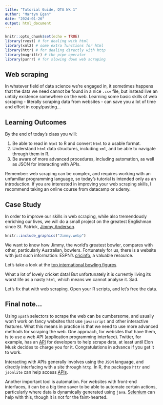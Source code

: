 ```yaml
---
title: "Tutorial Guide, QTA Wk 1"
author: "Martyn Egan"
date: "2024-01-26"
output: html_document
---
```


```r
knitr::opts_chunk$set(echo = TRUE)
library(rvest) # for dealing with html 
library(xml2) # some extra functions for html
library(httr) # for dealing directly with http
library(magrittr) # the pipe operator
library(purrr) # for slowing down web scraping
```

## Web scraping

In whatever field of data science we're engaged in, it sometimes happens that the data we need cannot be found in a nice `.csv` file, but instead live an untidy existence somewhere on the web. Learning some basic skills of web scraping - literally scraping data from websites - can save you a lot of time and effort in copy/pasting...

## Learning Outcomes

By the end of today's class you will:

1. Be able to read in `html` to R and convert `html` to a usable format.
2. Understand `html` data structures, including `xml`, and be able to navigate through them in R.
3. Be aware of more advanced procedures, including automation, as well as JSON for interacting with APIs.

Remember: web scraping can be complex, and requires working with an unfamiliar programming language, so today's tutorial is intended only as an introduction. If you are interested in improving your web scraping skills, I recommend taking an online course from datacamp or udemy.

## Case Study

In order to improve our skills in web scraping, while also tremendously enriching our lives, we will do a small project on the greatest Englishman since St. Patrick, [Jimmy Anderson](https://en.wikipedia.org/wiki/James_Anderson_(cricketer)).

```r
knitr::include_graphics("Jimmy.webp")
```

We want to know how Jimmy, the world's greatest bowler, compares with other, particularly Australian, bowlers. Fortunately for us, there is a website with just such information: ESPN's [cricinfo](https://www.espncricinfo.com/), a valuable resource.

Let's take a look at the [top international bowling figures](https://stats.espncricinfo.com/ci/content/records/93276.html).

What a lot of lovely cricket data! But unfortunately it is currently living its worst life as a nasty `html`, which means we cannot analyse it. Sad.

Let's fix that with web scraping. Open your R scripts, and let's free the data.

## Final note...

Using `xpath` selectors to scrape the web can be cumbersome, and usually won't work on fancy websites that use `javascript` and other interactive features. What this means in practice is that we need to use more advanced methods for scraping the web. One approach, for websites that have them, is to use a web API (application programming interface). Twitter, for example, has an [API](https://developer.twitter.com/en/docs/twitter-api) for developers to help scrape data, at least until Elon Musk decides to charge you for it. Congratulations in advance if you get it to work.

Interacting with APIs generally involves using the `JSON` language, and directly interfacing with a site through `http`. In R, the packages `httr` and `jsonlite` can help access [APIs](https://www.r-bloggers.com/2015/11/accessing-apis-from-r-and-a-little-r-programming/).

Another important tool is automation. For websites with front-end interfaces, it can be a big time saver to be able to automate certain actions, particularly where data is dynamically generated using `java`. [Selenium](https://www.r-bloggers.com/2014/12/scraping-with-selenium/) can help with this, though it is not for the faint-hearted.